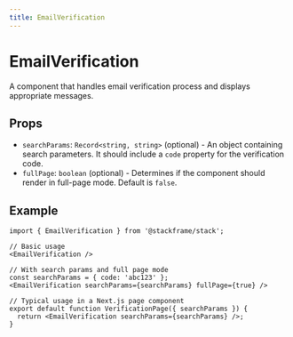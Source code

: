 ```yaml
---
title: EmailVerification
---
```


# EmailVerification

A component that handles email verification process and displays appropriate messages.

## Props

- `searchParams`: `Record<string, string>` (optional) - An object containing search parameters. It should include a `code` property for the verification code.
- `fullPage`: `boolean` (optional) - Determines if the component should render in full-page mode. Default is `false`.

## Example

```tsx
import { EmailVerification } from '@stackframe/stack';

// Basic usage
<EmailVerification />

// With search params and full page mode
const searchParams = { code: 'abc123' };
<EmailVerification searchParams={searchParams} fullPage={true} />

// Typical usage in a Next.js page component
export default function VerificationPage({ searchParams }) {
  return <EmailVerification searchParams={searchParams} />;
}
```